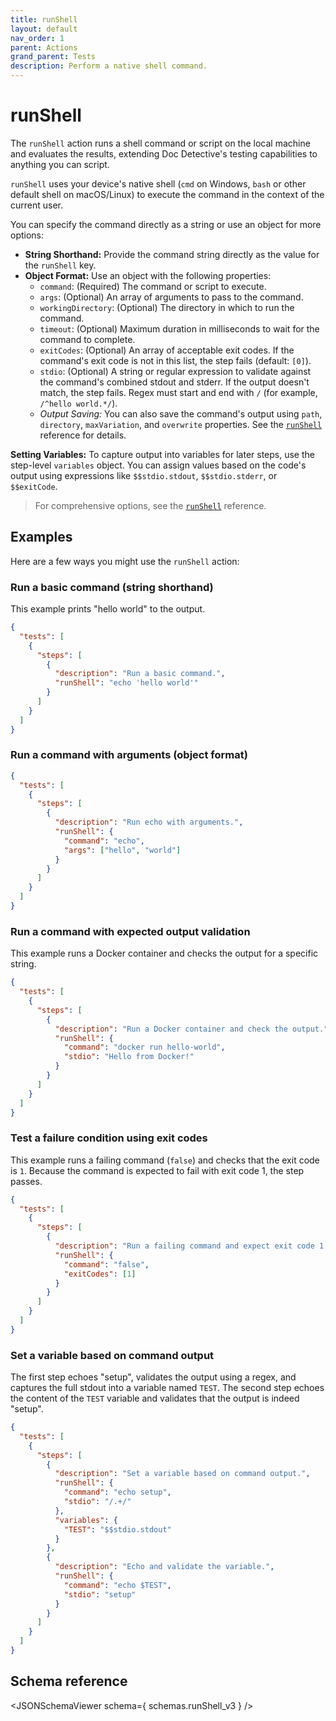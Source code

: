 ```yaml
---
title: runShell
layout: default
nav_order: 1
parent: Actions
grand_parent: Tests
description: Perform a native shell command.
---
```



# runShell

The `runShell` action runs a shell command or script on the local machine and evaluates the results, extending Doc Detective's testing capabilities to anything you can script.

`runShell` uses your device's native shell (`cmd` on Windows, `bash` or other default shell on macOS/Linux) to execute the command in the context of the current user.

You can specify the command directly as a string or use an object for more options:

- **String Shorthand:** Provide the command string directly as the value for the `runShell` key.
- **Object Format:** Use an object with the following properties:
  - `command`: (Required) The command or script to execute.
  - `args`: (Optional) An array of arguments to pass to the command.
  - `workingDirectory`: (Optional) The directory in which to run the command.
  - `timeout`: (Optional) Maximum duration in milliseconds to wait for the command to complete.
  - `exitCodes`: (Optional) An array of acceptable exit codes. If the command's exit code is not in this list, the step fails (default: `[0]`).
  - `stdio`: (Optional) A string or regular expression to validate against the command's combined stdout and stderr. If the output doesn't match, the step fails. Regex must start and end with `/` (for example, `/^hello world.*/`).
  - *Output Saving:* You can also save the command's output using `path`, `directory`, `maxVariation`, and `overwrite` properties. See the [`runShell`](/docs/references/schemas/runshell) reference for details.
  
**Setting Variables:** To capture output into variables for later steps, use the step-level `variables` object. You can assign values based on the code's output using expressions like `$$stdio.stdout`, `$$stdio.stderr`, or `$$exitCode`.

> For comprehensive options, see the [`runShell`](/docs/references/schemas/runshell) reference.

## Examples

Here are a few ways you might use the `runShell` action:

### Run a basic command (string shorthand)

This example prints "hello world" to the output.

```json
{
  "tests": [
    {
      "steps": [
        {
          "description": "Run a basic command.",
          "runShell": "echo 'hello world'"
        }
      ]
    }
  ]
}
```

### Run a command with arguments (object format)

```json
{
  "tests": [
    {
      "steps": [
        {
          "description": "Run echo with arguments.",
          "runShell": {
            "command": "echo",
            "args": ["hello", "world"]
          }
        }
      ]
    }
  ]
}
```

### Run a command with expected output validation

This example runs a Docker container and checks the output for a specific string.

```json
{
  "tests": [
    {
      "steps": [
        {
          "description": "Run a Docker container and check the output.",
          "runShell": {
            "command": "docker run hello-world",
            "stdio": "Hello from Docker!"
          }
        }
      ]
    }
  ]
}
```

### Test a failure condition using exit codes

This example runs a failing command (`false`) and checks that the exit code is `1`. Because the command is expected to fail with exit code 1, the step passes.

```json
{
  "tests": [
    {
      "steps": [
        {
          "description": "Run a failing command and expect exit code 1.",
          "runShell": {
            "command": "false",
            "exitCodes": [1]
          }
        }
      ]
    }
  ]
}
```

### Set a variable based on command output

The first step echoes "setup", validates the output using a regex, and captures the full stdout into a variable named `TEST`. The second step echoes the content of the `TEST` variable and validates that the output is indeed "setup".

```json
{
  "tests": [
    {
      "steps": [
        {
          "description": "Set a variable based on command output.",
          "runShell": {
            "command": "echo setup",
            "stdio": "/.+/"
          },
          "variables": {
            "TEST": "$$stdio.stdout" 
          }
        },
        {
          "description": "Echo and validate the variable.",
          "runShell": {
            "command": "echo $TEST",
            "stdio": "setup"
          }
        }
      ]
    }
  ]
}
```

## Schema reference

<JSONSchemaViewer schema={ schemas.runShell_v3 } />
